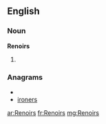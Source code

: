 ==English==

===Noun===
'''Renoirs'''

# {{plural of|[[Renoir]]}}

===Anagrams===
* {{alphagram|einorrs}}
* [[ironers#English|ironers]]

[[ar:Renoirs]]
[[fr:Renoirs]]
[[mg:Renoirs]]